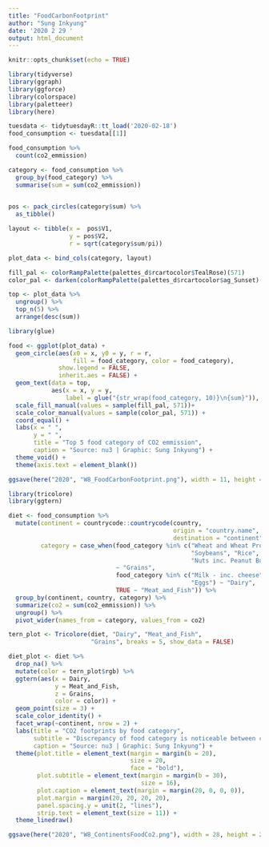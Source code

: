 ```yaml
---
title: "FoodCarbonFootprint"
author: "Sung Inkyung"
date: '2020 2 29 '
output: html_document
---
```


```r
knitr::opts_chunk$set(echo = TRUE)
```

```r
library(tidyverse)
library(ggraph)
library(ggforce)
library(colorspace)
library(paletteer)
library(here)
```


```r
tuesdata <- tidytuesdayR::tt_load('2020-02-18') 
food_consumption <- tuesdata[[1]]

food_consumption %>% 
  count(co2_emmission)
```


```r
category <- food_consumption %>% 
  group_by(food_category) %>% 
  summarise(sum = sum(co2_emmission))
  

pos <- pack_circles(category$sum) %>% 
  as_tibble()

layout <- tibble(x =  pos$V1,
                 y = pos$V2,
                 r = sqrt(category$sum/pi))

plot_data <- bind_cols(category, layout)

fill_pal <- colorRampPalette(palettes_d$rcartocolor$TealRose)(571)
color_pal <- darken(colorRampPalette(palettes_d$rcartocolor$ag_Sunset)(571))
```


```r
top <- plot_data %>% 
  ungroup() %>% 
  top_n(5) %>% 
  arrange(desc(sum)) 
```


```r
library(glue)

food <- ggplot(plot_data) +
  geom_circle(aes(x0 = x, y0 = y, r = r,
                  fill = food_category, color = food_category),
              show.legend = FALSE,
              inherit.aes = FALSE) +
  geom_text(data = top, 
            aes(x = x, y = y,
                label = glue("{str_wrap(food_category, 10)}\n{sum}")), color = "black", size = 3) +
  scale_fill_manual(values = sample(fill_pal, 571))+
  scale_color_manual(values = sample(color_pal, 571)) +
  coord_equal() +
  labs(x = " ", 
       y = " ",
       title = "Top 5 food category of CO2 emmission",
       caption = "Source: nu3 | Graphic: Sung Inkyung") +
  theme_void() +
  theme(axis.text = element_blank())

ggsave(here("2020", "W8_FoodCarbonFootprint.png"), width = 11, height = 15, units = "cm")
```

```r
library(tricolore)
library(ggtern)
```


```r
diet <- food_consumption %>% 
  mutate(continent = countrycode::countrycode(country, 
                                              origin = "country.name", 
                                              destination = "continent"),
         category = case_when(food_category %in% c("Wheat and Wheat Products",
                                                   "Soybeans", "Rice", 
                                                   "Nuts inc. Peanut Butter")
                              ~ "Grains",
                              food_category %in% c("Milk - inc. cheese",
                                                   "Eggs") ~ "Dairy",
                              TRUE ~ "Meat_and_Fish")) %>% 
  group_by(continent, country, category) %>% 
  summarize(co2 = sum(co2_emmission)) %>% 
  ungroup() %>% 
  pivot_wider(names_from = category, values_from = co2)
```


```r
tern_plot <- Tricolore(diet, "Dairy", "Meat_and_Fish",
                       "Grains", breaks = 5, show_data = FALSE)

diet_plot <- diet %>% 
  drop_na() %>% 
  mutate(color = tern_plot$rgb) %>% 
  ggtern(aes(x = Dairy,
             y = Meat_and_Fish, 
             z = Grains,
             color = color)) +
  geom_point(size = 3) +
  scale_color_identity() +
  facet_wrap(~continent, nrow = 2) +
  labs(title = "CO2 footprints by food category",
       subtitle = "Discrepancy of food category is noticeable between continents ",
       caption = "Source: nu3 | Graphic: Sung Inkyung") +
  theme(plot.title = element_text(margin = margin(b = 20),
                                  size = 20,
                                  face = "bold"),
        plot.subtitle = element_text(margin = margin(b = 30),
                                     size = 16),
        plot.caption = element_text(margin = margin(20, 0, 0, 0)),
        plot.margin = margin(20, 20, 20, 20),
        panel.spacing.y = unit(2, "lines"),
        strip.text = element_text(size = 11)) +
  theme_linedraw()

ggsave(here("2020", "W8_ContinentsFoodCo2.png"), width = 28, height = 24, units = "cm")
```

